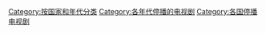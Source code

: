 
[[Category:按国家和年代分类|Category:按国家和年代分类]]
[[Category:各年代停播的电视剧|Category:各年代停播的电视剧]]
[[Category:各国停播电视剧|Category:各国停播电视剧]]